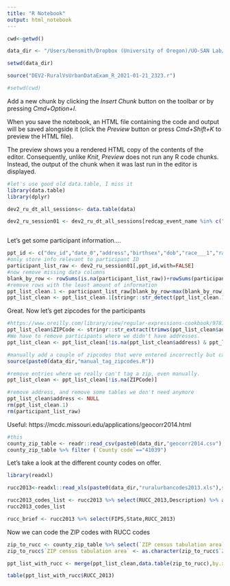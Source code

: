 ```yaml
---
title: "R Notebook"
output: html_notebook
---
```


```r
cwd<-getwd()

data_dir <- "/Users/bensmith/Dropbox (University of Oregon)/UO-SAN Lab/Berkman Lab/Devaluation/analysis_files/data/"

setwd(data_dir)

source("DEV2-RuralVsUrbanDataExam_R_2021-01-21_2323.r")

#setwd(cwd)
```

Add a new chunk by clicking the *Insert Chunk* button on the toolbar or by pressing *Cmd+Option+I*.

When you save the notebook, an HTML file containing the code and output will be saved alongside it (click the *Preview* button or press *Cmd+Shift+K* to preview the HTML file). 

The preview shows you a rendered HTML copy of the contents of the editor. Consequently, unlike *Knit*, *Preview* does not run any R code chunks. Instead, the output of the chunk when it was last run in the editor is displayed.
```r
#let's use good old data.table, I miss it
library(data.table)
library(dplyr)

dev2_ru_dt_all_sessions<- data.table(data)

dev2_ru_session01 <- dev2_ru_dt_all_sessions[redcap_event_name %in% c("session_0_arm_1","t1_arm_1","session_1_arm_1")]



```

Let's get some participant information....

```r
ppt_id <- c("dev_id","date_0","address","birthsex","dob","race___1","race___2","race___3","race___4","race___5","race___6","race___7","race___8","age")
#only store info relevant to participant ID
participant_list_raw <- dev2_ru_session01[,ppt_id,with=FALSE]
#now remove missing data columns
blank_by_row <- rowSums(is.na(participant_list_raw))+rowSums(participant_list_raw=="",na.rm = TRUE)
#remove rows with the least amount of information
ppt_list_clean.1 <- participant_list_raw[blank_by_row<max(blank_by_row)]
ppt_list_clean <- ppt_list_clean.1[stringr::str_detect(ppt_list_clean.1$dev_id,"DEV\\d\\d\\d") & ppt_list_clean.1$dob!="",]

```


Great. Now let's get zipcodes for the participants


```r
#https://www.oreilly.com/library/view/regular-expressions-cookbook/9781449327453/ch04s14.html
ppt_list_clean$ZIPCode <- stringr::str_extract(trimws(ppt_list_clean$address),"[0-9]{5}(?:-[0-9]{4})?$")
#We have to remove participants where we didn't have addresses.
ppt_list_clean <- ppt_list_clean[!is.na(ppt_list_clean$address) & ppt_list_clean$address!=""]

#manually add a couple of zipcodes that were entered incorrectly but can be human-deduced
source(paste0(data_dir,"manual_tag_zipcodes.R"))

#remove entries where we really can't tag a zip, even manually.
ppt_list_clean <- ppt_list_clean[!is.na(ZIPCode)]

#remove address, and remove some tables we don't need anymore
ppt_list_clean$address <- NULL
rm(ppt_list_clean.1)
rm(participant_list_raw)
```

Useful:
https://mcdc.missouri.edu/applications/geocorr2014.html


```r
#this 
county_zip_table <- readr::read_csv(paste0(data_dir,"geocorr2014.csv"),skip = 1)# %>% filter(zipname=="Los Angeles, CA")
county_zip_table %>% filter (`County code`=="41039")
```

Let's take a look at the different county codes on offer.

```r
library(readxl)

rucc2013<-readxl::read_xls(paste0(data_dir,"ruralurbancodes2013.xls"),sheet="Rural-urban Continuum Code 2013")

rucc2013_codes_list <- rucc2013 %>% select(RUCC_2013,Description) %>% arrange(. , RUCC_2013) %>% unique
rucc2013_codes_list
```
```r
rucc_brief <- rucc2013 %>% select(FIPS,State,RUCC_2013)
```

Now we can code the ZIP codes with RUCC codes
```r
zip_to_rucc <- county_zip_table %>% select(`ZIP census tabulation area`,`County code`,`State abbreviation`) %>% merge(rucc_brief,by.x = "County code",by.y="FIPS")
zip_to_rucc$`ZIP census tabulation area` <- as.character(zip_to_rucc$`ZIP census tabulation area`) #store ZIP code as character to avoid confusion

```

```r
ppt_list_with_rucc <- merge(ppt_list_clean,data.table(zip_to_rucc),by.x="ZIPCode",by.y="ZIP census tabulation area",all.x=TRUE)
```

```r
table(ppt_list_with_rucc$RUCC_2013)
```

```r

```

